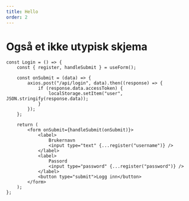 ---
title: Hello
order: 2
---

# Også et ikke utypisk skjema

```tsx
const Login = () => {
    const { register, handleSubmit } = useForm();

    const onSubmit = (data) => {
        axios.post("/api/login", data).then((response) => {
            if (response.data.accessToken) {
                localStorage.setItem("user", JSON.stringify(response.data));
            }
        });
    };

    return (
        <form onSubmit={handleSubmit(onSubmit)}>
            <label>
                Brukernavn
                <input type="text" {...register("username")} />
            </label>
            <label>
                Passord
                <input type="password" {...register("password")} />
            </label>
            <button type="submit">Logg inn</button>
        </form>
    );
};
```
